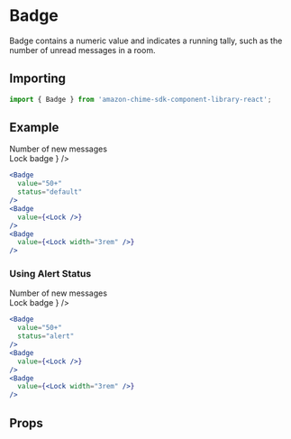 

# Badge
Badge contains a numeric value and indicates a running tally, such as the number of unread messages in a room.

## Importing
```javascript
import { Badge } from 'amazon-chime-sdk-component-library-react';
```

## Example
<ThemeProvider theme={lightTheme}>
  <GlobalStyles/>
  <Preview>
    <div style={{ 'alignItems': 'center', 'display': 'flex'}}>
      <span style={{ 'marginRight': '0.5rem' }}>Number of new messages</span>
      <Badge
        value="50+"
        status="default"
      />
    </div>
    <div style={{ 'marginLeft': '1rem', 'display': 'flex' }}>
      <span style={{ 'marginRight': '0.5rem' }}>Lock badge</span>
      <Badge
        value={<Lock />}
      />
    </div>
  </Preview>
</ThemeProvider>

```jsx
<Badge
  value="50+"
  status="default"
/>
<Badge
  value={<Lock />}
/>
<Badge
  value={<Lock width="3rem" />}
/>
```

### Using Alert Status
<ThemeProvider theme={lightTheme}>
  <Preview>
    <div style={{ 'alignItems': 'center', 'display': 'flex'}}>
      <span style={{ 'marginRight': '0.5rem' }}>Number of new messages</span>
      <Badge
        value="50+"
        status="alert"
      />
    </div>
    <div style={{ 'marginLeft': '1rem', 'display': 'flex' }}>
      <span style={{ 'marginRight': '0.5rem' }}>Lock badge</span>
      <Badge
        value={<Lock />}
      />
    </div>
  </Preview>
</ThemeProvider>

```jsx
<Badge
  value="50+"
  status="alert"
/>
<Badge
  value={<Lock />}
/>
<Badge
  value={<Lock width="3rem" />}
/>
```

## Props
<Props of={Badge} />